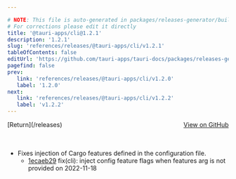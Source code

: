 ```yaml
---

# NOTE: This file is auto-generated in packages/releases-generator/build.ts
# For corrections please edit it directly
title: '@tauri-apps/cli@1.2.1'
description: '1.2.1'
slug: 'references/releases/@tauri-apps/cli/v1.2.1'
tableOfContents: false
editUrl: 'https://github.com/tauri-apps/tauri-docs/packages/releases-generator/build.ts'
pagefind: false
prev:
   link: 'references/releases/@tauri-apps/cli/v1.2.0'
   label: '1.2.0'
next:
   link: 'references/releases/@tauri-apps/cli/v1.2.2'
   label: 'v1.2.2'
---
```


			

<ReleaseSidebar slug="references/releases/@tauri-apps/cli"  packageName="@tauri-apps/cli" />

<div style="margin-bottom:3rem; display: flex; justify-content: space-between; align-items: center"><span>[Return](/releases)</span><span><a href="https://github.com/tauri-apps/tauri/releases/tag/@tauri-apps/cli-v1.2.1">View on GitHub</a></span></div>

- Fixes injection of Cargo features defined in the configuration file.
  - [1ecaeb29](https://www.github.com/tauri-apps/tauri/commit/1ecaeb29aa798f591f6488dc6c3a7a8d22f6073e) fix(cli): inject config feature flags when features arg is not provided on 2022-11-18

